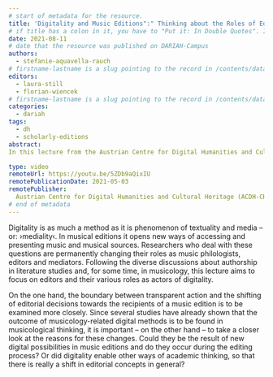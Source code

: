 ```yaml
---
# start of metadata for the resource.
title: 'Digitality and Music Editions":" Thinking about the Roles of Editors'
# if title has a colon in it, you have to "Put it: In Double Quotes". If it also includes a quote, "You Can:'nest them'"
date: 2021-08-11
# date that the resource was published on DARIAH-Campus
authors:
  - stefanie-aquavella-rauch
# firstname-lastname is a slug pointing to the record in /contents/data/person.yaml
editors:
  - laura-still
  - florian-wiencek
# firstname-lastname is a slug pointing to the record in /contents/data/person.yaml. Editors are optional.
categories:
  - dariah
tags:
  - dh
  - scholarly-editions
abstract:
In this lecture from the Austrian Centre for Digital Humanities and Cultural Heritage (ADCH-CH) entitled Digitality and Music Editions":" Thinking about the Roles of Editors, Stefanie Acquavella-Rauch discusses digitality as a method as well as a phenomenon and its role in music editions. In this talk, digitality is discussed as inhibiting a significant role in how researchers' roles change according to their personal engagement with the digital. 

type: video
remoteUrl: https://youtu.be/5ZDb9aQixIU
remotePublicationDate: 2021-05-03
remotePublisher:
  Austrian Centre for Digital Humanities and Cultural Heritage (ACDH-CH)
# end of metadata
---
```


Digitality is as much a method as it is phenomenon of textuality and media – or: ›mediality‹. In musical editions it opens new ways of accessing and presenting music and musical sources. Researchers who deal with these questions are permanently changing their roles as music philologists, editors and mediators. Following the diverse discussions about authorship in literature studies and, for some time, in musicology, this lecture aims to focus on editors and their various roles as actors of digitality.

On the one hand, the boundary between transparent action and the shifting of editorial decisions towards the recipients of a music edition is to be examined more closely. Since several studies have already shown that the outcome of musicology-related digital methods is to be found in musicological thinking, it is important – on the other hand – to take a closer look at the reasons for these changes. Could they be the result of new digital possibilities in music editions and do they occur during the editing process? Or did digitality enable other ways of academic thinking, so that there is really a shift in editorial concepts in general?
<VideoCard
  title="Click to view"
  subtitle="ACDH-CH Lecture 7.1 – Stefanie Aquavella-Rauch – Digitality and Music Editions: Thinking about the Roles of Editors"
  id="5ZDb9aQixIU"
  image="images/acdh-ch-video.png"
/>
